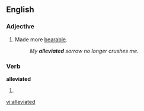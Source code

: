 ==English==

===Adjective===
{{en-adj}}

#Made more [[bearable]].
#:''My '''alleviated''' sorrow no longer crushes me.''

===Verb===
'''alleviated'''

#{{past of|[[alleviate]]}}

[[vi:alleviated]]